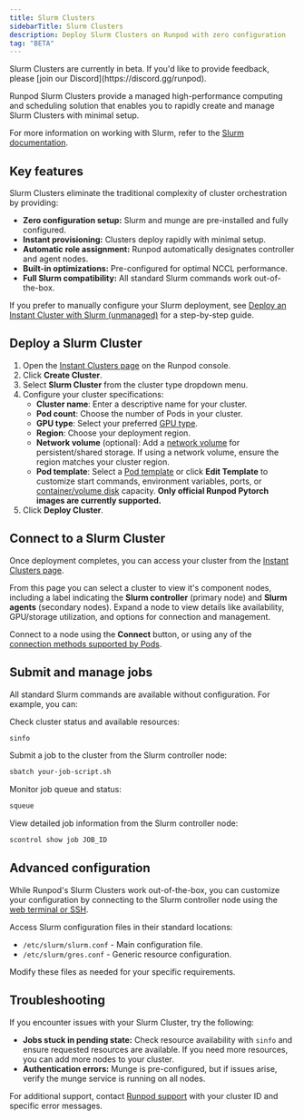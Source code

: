 ```yaml
---
title: Slurm Clusters
sidebarTitle: Slurm Clusters
description: Deploy Slurm Clusters on Runpod with zero configuration
tag: "BETA"
---
```


<Note>
Slurm Clusters are currently in beta. If you'd like to provide feedback, please [join our Discord](https://discord.gg/runpod).
</Note>

Runpod Slurm Clusters provide a managed high-performance computing and scheduling solution that enables you to rapidly create and manage Slurm Clusters with minimal setup.

For more information on working with Slurm, refer to the [Slurm documentation](https://slurm.schedmd.com/documentation.html).

## Key features

Slurm Clusters eliminate the traditional complexity of cluster orchestration by providing:

- **Zero configuration setup:** Slurm and munge are pre-installed and fully configured.
- **Instant provisioning:** Clusters deploy rapidly with minimal setup.
- **Automatic role assignment:** Runpod automatically designates controller and agent nodes.
- **Built-in optimizations:** Pre-configured for optimal NCCL performance.
- **Full Slurm compatibility:** All standard Slurm commands work out-of-the-box.

<Tip>

If you prefer to manually configure your Slurm deployment, see [Deploy an Instant Cluster with Slurm (unmanaged)](/instant-clusters/slurm) for a step-by-step guide.

</Tip>

## Deploy a Slurm Cluster

1. Open the [Instant Clusters page](https://console.runpod.io/cluster) on the Runpod console.
2. Click **Create Cluster**.
3. Select **Slurm Cluster** from the cluster type dropdown menu.
4. Configure your cluster specifications:
   - **Cluster name**: Enter a descriptive name for your cluster.
   - **Pod count**: Choose the number of Pods in your cluster.
   - **GPU type**: Select your preferred [GPU type](/references/gpu-types).
   - **Region**: Choose your deployment region.
   - **Network volume** (optional): Add a [network volume](/pods/storage/create-network-volumes) for persistent/shared storage. If using a network volume, ensure the region matches your cluster region.
   - **Pod template**: Select a [Pod template](/pods/templates/overview) or click **Edit Template** to customize start commands, environment variables, ports, or [container/volume disk](/pods/storage/types) capacity. **Only official Runpod Pytorch images are currently supported.**
5. Click **Deploy Cluster**.

## Connect to a Slurm Cluster

Once deployment completes, you can access your cluster from the [Instant Clusters page](https://console.runpod.io/cluster).

From this page you can select a cluster to view it's component nodes, including a label indicating the **Slurm controller** (primary node) and **Slurm agents** (secondary nodes). Expand a node to view details like availability, GPU/storage utilization, and options for connection and management.

Connect to a node using the **Connect** button, or using any of the [connection methods supported by Pods](/pods/connect-to-a-pod).

## Submit and manage jobs

All standard Slurm commands are available without configuration. For example, you can:

Check cluster status and available resources:

```bash
sinfo
```

Submit a job to the cluster from the Slurm controller node:

```bash
sbatch your-job-script.sh
```

Monitor job queue and status:

```bash
squeue
```

View detailed job information from the Slurm controller node:

```bash
scontrol show job JOB_ID
```

## Advanced configuration

While Runpod's Slurm Clusters work out-of-the-box, you can customize your configuration by connecting to the Slurm controller node using the [web terminal or SSH](/pods/connect-to-pods).

Access Slurm configuration files in their standard locations:
- `/etc/slurm/slurm.conf` - Main configuration file.
- `/etc/slurm/gres.conf` - Generic resource configuration.

Modify these files as needed for your specific requirements.

## Troubleshooting

If you encounter issues with your Slurm Cluster, try the following:

- **Jobs stuck in pending state:** Check resource availability with `sinfo` and ensure requested resources are available. If you need more resources, you can add more nodes to your cluster.
- **Authentication errors:** Munge is pre-configured, but if issues arise, verify the munge service is running on all nodes.

For additional support, contact [Runpod support](https://contact.runpod.io/) with your cluster ID and specific error messages.